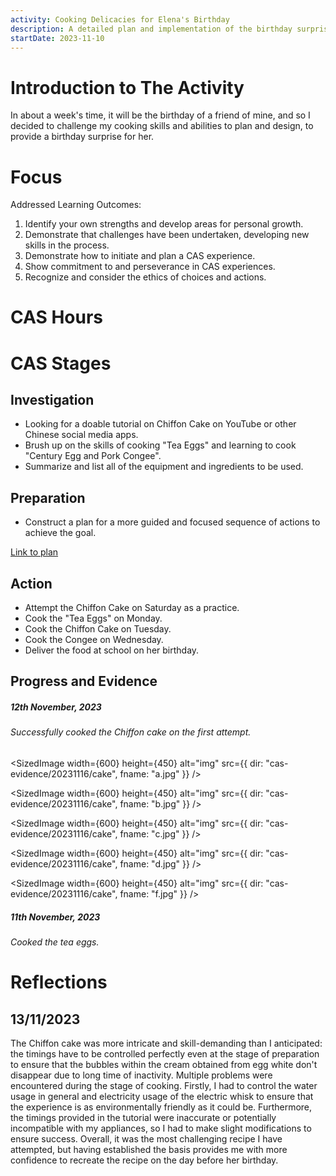 ```yaml
---
activity: Cooking Delicacies for Elena's Birthday
description: A detailed plan and implementation of the birthday surprise for my friend Elena.
startDate: 2023-11-10
---
```


# Introduction to The Activity

In about a week's time, it will be the birthday of a friend of mine, and so I decided to challenge my cooking skills and abilities to plan and design, to provide a birthday surprise for her.

# Focus

Addressed Learning Outcomes:

1. Identify your own strengths and develop areas for personal growth.
2. Demonstrate that challenges have been undertaken, developing new skills in the process.
3. Demonstrate how to initiate and plan a CAS experience.
4. Show commitment to and perseverance in CAS experiences.
5. Recognize and consider the ethics of choices and actions.

# CAS Hours

<CASStrandsHours creativityHours={5} activityHours={0} serviceHours={1} />

# CAS Stages

## Investigation

- Looking for a doable tutorial on Chiffon Cake on YouTube or other Chinese social media apps.
- Brush up on the skills of cooking "Tea Eggs" and learning to cook "Century Egg and Pork Congee".
- Summarize and list all of the equipment and ingredients to be used.

## Preparation

- Construct a plan for a more guided and focused sequence of actions to achieve the goal.

[Link to plan](https://drive.google.com/file/d/1xGx97oHgvNpyUF3ImNTRXxvRVJ0zfpst/view?usp=share_link)

## Action

- Attempt the Chiffon Cake on Saturday as a practice.
- Cook the "Tea Eggs" on Monday.
- Cook the Chiffon Cake on Tuesday.
- Cook the Congee on Wednesday.
- Deliver the food at school on her birthday.

## Progress and Evidence

<Box color="green">
  <h5 className="text-center w-full font-bold box">12th November, 2023</h5>
  <h6 className="text-center w-full font-bold box">
    Successfully cooked the Chiffon cake on the first attempt.
  </h6>
</Box>

<SizedImage
  width={600}
  height={450}
  alt="img"
  src={{ dir: "cas-evidence/20231116/cake", fname: "a.jpg" }}
/>

<SizedImage
  width={600}
  height={450}
  alt="img"
  src={{ dir: "cas-evidence/20231116/cake", fname: "b.jpg" }}
/>

<SizedImage
  width={600}
  height={450}
  alt="img"
  src={{ dir: "cas-evidence/20231116/cake", fname: "c.jpg" }}
/>

<SizedImage
  width={600}
  height={450}
  alt="img"
  src={{ dir: "cas-evidence/20231116/cake", fname: "d.jpg" }}
/>

<SizedImage
  width={600}
  height={450}
  alt="img"
  src={{ dir: "cas-evidence/20231116/cake", fname: "f.jpg" }}
/>

<Box color="orange">
  <h5 className="text-center w-full font-bold box">11th November, 2023</h5>
  <h6 className="text-center w-full font-bold box">Cooked the tea eggs.</h6>
</Box>

# Reflections

## 13/11/2023

The Chiffon cake was more intricate and skill-demanding than I anticipated: the timings have to be controlled perfectly even at the stage of preparation to ensure that the bubbles within the cream obtained from egg white don't disappear due to long time of inactivity. Multiple problems were encountered during the stage of cooking. Firstly, I had to control the water usage in general and electricity usage of the electric whisk to ensure that the experience is as environmentally friendly as it could be. Furthermore, the timings provided in the tutorial were inaccurate or potentially incompatible with my appliances, so I had to make slight modifications to ensure success. Overall, it was the most challenging recipe I have attempted, but having established the basis provides me with more confidence to recreate the recipe on the day before her birthday.
